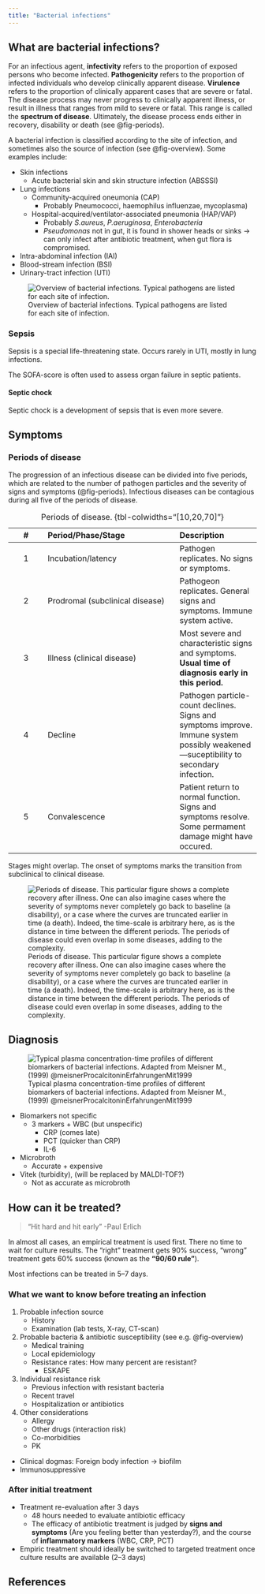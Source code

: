 ```yaml
---
title: "Bacterial infections"
---
```


## What are bacterial infections?

For an infectious agent, **infectivity** refers to the proportion of exposed persons who become infected.
**Pathogenicity** refers to the proportion of infected individuals who develop clinically apparent disease.
**Virulence** refers to the proportion of clinically apparent cases that are severe or fatal.
The disease process may never progress to clinically apparent illness, or result in illness that ranges from mild to severe or fatal. This range is called the **spectrum of disease**.
Ultimately, the disease process ends either in recovery, disability or death (see @fig-periods).

A bacterial infection is classified according to the site of infection, and sometimes also the source of infection (see @fig-overview). Some examples include:

* Skin infections
  * Acute bacterial skin and skin structure infection (ABSSSI)
* Lung infections
  * Community-acquired oneumonia (CAP)
    * Probably Pneumococci, haemophilus influenzae, mycoplasma)
  * Hospital-acquired/ventilator-associated pneumonia (HAP/VAP)
    * Probably *S.aureus*, *P.aeruginosa*, *Enterobacteria*
    * *Pseudomonas* not in gut, it is found in shower heads or sinks -> can only infect after antibiotic treatment, when gut flora is compromised.
* Intra-abdominal infection (IAI)
* Blood-stream infection (BSI)
* Urinary-tract infection (UTI)

![Overview of bacterial infections. Typical pathogens are listed for each site of infection.](images/bac-inf_overview.avif){#fig-overview}

### Sepsis

Sepsis is a special life-threatening state.
Occurs rarely in UTI, mostly in lung infections.

The SOFA-score is often used to assess organ failure in septic patients.

#### Septic chock

Septic chock is a development of sepsis that is even more severe.

## Symptoms

### Periods of disease

The progression of an infectious disease can be divided into five periods, which are related to the number of pathogen particles and the severity of signs and symptoms (@fig-periods).
Infectious diseases can be contagious during all five of the periods of disease.

|   #   | Period/Phase/Stage | Description |
| :---: | :----------------- | :---------- |
|   1   | Incubation/latency | Pathogen replicates. No signs or symptoms. |
|   2   | Prodromal (subclinical disease) | Pathogeon replicates. General signs and symptoms. Immune system active. |
|   3   | Illness (clinical disease) | Most severe and characteristic signs and symptoms. **Usual time of diagnosis early in this period.** |
|   4   | Decline            | Pathogen particle-count declines. Signs and symptoms improve. Immune system possibly weakened---suceptibility to secondary infection. |
|   5   | Convalescence      | Patient return to normal function. Signs and symptoms resolve. Some permament damage might have occured. |

: Periods of disease. {tbl-colwidths="[10,20,70]"}

Stages might overlap.
The onset of symptoms marks the transition from subclinical to clinical disease.

![Periods of disease. This particular figure shows a complete recovery after illness. One can also imagine cases where the severity of symptoms never completely go back to baseline (a disability), or a case where the curves are truncated earlier in time (a death). Indeed, the time-scale is arbitrary here, as is the distance in time between the different periods. The periods of disease could even overlap in some diseases, adding to the complexity.](images/bac-inf_periods.avif){#fig-periods}

## Diagnosis

![Typical plasma concentration-time profiles of different biomarkers of bacterial infections. Adapted from Meisner M., (1999) @meisnerProcalcitoninErfahrungenMit1999](images/bac-inf_biomarkers.avif){#fig-biomarkers}

* Biomarkers not specific
    * 3 markers + WBC (but unspecific)
        * CRP (comes late)
        * PCT (quicker than CRP)
        * IL-6
* Microbroth
    * Accurate + expensive
* Vitek (turbidity), (will be replaced by MALDI-TOF?)
    * Not as accurate as microbroth

## How can it be treated?

> "Hit hard and hit early" -Paul Erlich

In almost all cases, an empirical treatment is used first.
There no time to wait for culture results.
The "right" treatment gets 90% success, "wrong" treatment gets 60% success (known as the **"90/60 rule"**).

Most infections can be treated in 5--7 days.

### What we want to know before treating an infection

1. Probable infection source
    * History
    * Examination (lab tests, X-ray, CT-scan)
2. Probable bacteria & antibiotic susceptibility (see e.g. @fig-overview)
    * Medical training
    * Local epidemiology
    * Resistance rates: How many percent are resistant?
      * ESKAPE
3. Individual resistance risk
    * Previous infection with resistant bacteria
    * Recent travel
    * Hospitalization or antibiotics
4. Other considerations
    * Allergy
    * Other drugs (interaction risk)
    * Co-morbidities
    * PK

* Clinical dogmas: Foreign body infection -> biofilm
* Immunosuppressive

### After initial treatment

* Treatment re-evaluation after 3 days
    * 48 hours needed to evaluate antibiotic efficacy
    * The efficacy of antibiotic treatment is judged by **signs and symptoms** (Are you feeling better than yesterday?), and the course of **inflammatory markers** (WBC, CRP, PCT)
* Empiric treatment should ideally be switched to targeted treatment once culture results are available (2--3 days)

## References

::: {#refs}
:::
